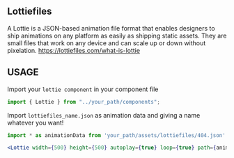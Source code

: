  

<Meta title="Atoms|Lotties" component={Lottie} />

## Lottiefiles
A Lottie is a JSON-based animation file format that enables designers to ship animations on any platform as easily as shipping static assets. They are small files that work on any device and can scale up or down without pixelation.
https://lottiefiles.com/what-is-lottie

<Preview withToolbar>
    <Story name="lottie">
        <Lottie width={200} height={200} autoplay={true} loop={true} path={animationData.default}/>
    </Story>
</Preview>

<Props of={Lottie} />

## USAGE

Import your `lottie component` in your component file

```jsx
import { Lottie } from "../your_path/components";

```

Import `lottiefiles_name.json` as animation data and giving a name whatever you want!
```jsx
import * as animationData from 'your_path/assets/lottiefiles/404.json'
```

```jsx
<Lottie width={500} height={500} autoplay={true} loop={true} path={animationData.default}/>
```
